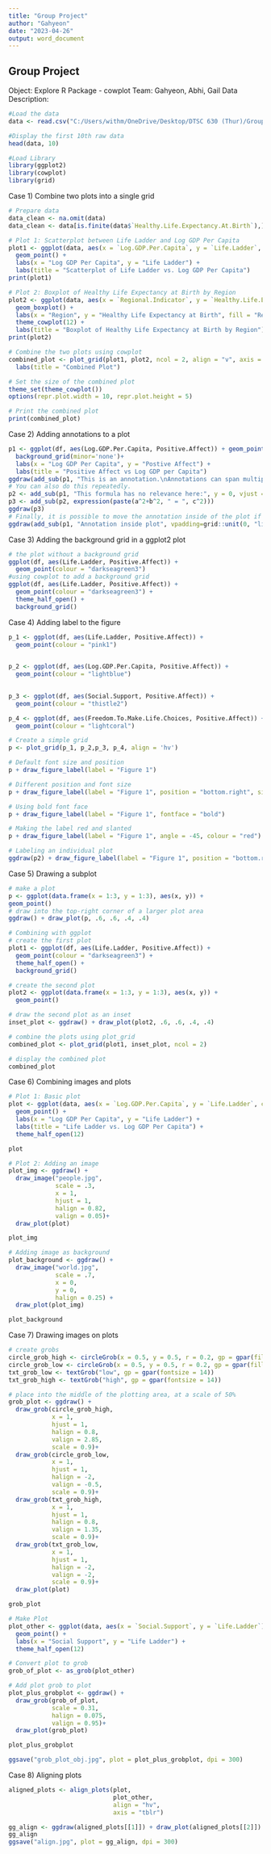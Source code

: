 ---
title: "Group Project"
author: "Gahyeon"
date: "2023-04-26"
output: word_document
---

## Group Project

Object: Explore R Package - cowplot
Team: Gahyeon, Abhi, Gail
Data Description:

```{r}
#Load the data
data <- read.csv("C:/Users/withm/OneDrive/Desktop/DTSC 630 (Thur)/Group Project/World Happiness Report.csv")

#Display the first 10th raw data
head(data, 10)
```

```{r}
#Load Library
library(ggplot2)
library(cowplot)
library(grid)
```

Case 1) Combine two plots into a single grid

```{r}
# Prepare data
data_clean <- na.omit(data)
data_clean <- data[is.finite(data$`Healthy.Life.Expectancy.At.Birth`),]

# Plot 1: Scatterplot between Life Ladder and Log GDP Per Capita
plot1 <- ggplot(data, aes(x = `Log.GDP.Per.Capita`, y = `Life.Ladder`, color = `Regional.Indicator`)) +
  geom_point() +
  labs(x = "Log GDP Per Capita", y = "Life Ladder") +
  labs(title = "Scatterplot of Life Ladder vs. Log GDP Per Capita")
print(plot1)

# Plot 2: Boxplot of Healthy Life Expectancy at Birth by Region
plot2 <- ggplot(data, aes(x = `Regional.Indicator`, y = `Healthy.Life.Expectancy.At.Birth`, fill = `Regional.Indicator`)) +
  geom_boxplot() +
  labs(x = "Region", y = "Healthy Life Expectancy at Birth", fill = "Region") +
  theme_cowplot(12) +
  labs(title = "Boxplot of Healthy Life Expectancy at Birth by Region")
print(plot2)

# Combine the two plots using cowplot
combined_plot <- plot_grid(plot1, plot2, ncol = 2, align = "v", axis = "tb", widths = c(3, 2)) +
  labs(title = "Combined Plot")

# Set the size of the combined plot
theme_set(theme_cowplot())
options(repr.plot.width = 10, repr.plot.height = 5)

# Print the combined plot
print(combined_plot)

```


Case 2) Adding annotations to a plot 

```{r}
p1 <- ggplot(df, aes(Log.GDP.Per.Capita, Positive.Affect)) + geom_point(colour = "cyan3") + 
  background_grid(minor='none')+
  labs(x = "Log GDP Per Capita", y = "Postive Affect") +
  labs(title = "Positive Affect vs Log GDP per Capita")
ggdraw(add_sub(p1, "This is an annotation.\nAnnotations can span multiple lines as need."))
# You can also do this repeatedly.
p2 <- add_sub(p1, "This formula has no relevance here:", y = 0, vjust = 0)
p3 <- add_sub(p2, expression(paste(a^2+b^2, " = ", c^2)))
ggdraw(p3)
# Finally, it is possible to move the annotation inside of the plot if desired.
ggdraw(add_sub(p1, "Annotation inside plot", vpadding=grid::unit(0, "lines"),y = 6, x = 0.03, hjust = 0))
```


Case 3) Adding the background grid in a ggplot2 plot

```{r}
# the plot without a background grid
ggplot(df, aes(Life.Ladder, Positive.Affect)) +
  geom_point(colour = "darkseagreen3") 
#using cowplot to add a background grid
ggplot(df, aes(Life.Ladder, Positive.Affect)) +
  geom_point(colour = "darkseagreen3") +
  theme_half_open() +
  background_grid()
```


Case 4) Adding label to the figure

```{r}
p_1 <- ggplot(df, aes(Life.Ladder, Positive.Affect)) +
  geom_point(colour = "pink1") 
  

p_2 <- ggplot(df, aes(Log.GDP.Per.Capita, Positive.Affect)) + 
  geom_point(colour = "lightblue") 
  

p_3 <- ggplot(df, aes(Social.Support, Positive.Affect)) + 
  geom_point(colour = "thistle2") 

p_4 <- ggplot(df, aes(Freedom.To.Make.Life.Choices, Positive.Affect)) + 
  geom_point(colour = "lightcoral") 

# Create a simple grid
p <- plot_grid(p_1, p_2,p_3, p_4, align = 'hv')

# Default font size and position
p + draw_figure_label(label = "Figure 1")

# Different position and font size
p + draw_figure_label(label = "Figure 1", position = "bottom.right", size = 10, )

# Using bold font face
p + draw_figure_label(label = "Figure 1", fontface = "bold")

# Making the label red and slanted
p + draw_figure_label(label = "Figure 1", angle = -45, colour = "red")

# Labeling an individual plot
ggdraw(p2) + draw_figure_label(label = "Figure 1", position = "bottom.right", size = 10) 

```


Case 5) Drawing a subplot

```{r}
# make a plot
p <- ggplot(data.frame(x = 1:3, y = 1:3), aes(x, y)) +
geom_point()
# draw into the top-right corner of a larger plot area
ggdraw() + draw_plot(p, .6, .6, .4, .4)

# Combining with ggplot
# create the first plot
plot1 <- ggplot(df, aes(Life.Ladder, Positive.Affect)) +
  geom_point(colour = "darkseagreen3") +
  theme_half_open() +
  background_grid()

# create the second plot
plot2 <- ggplot(data.frame(x = 1:3, y = 1:3), aes(x, y)) +
  geom_point()

# draw the second plot as an inset
inset_plot <- ggdraw() + draw_plot(plot2, .6, .6, .4, .4)

# combine the plots using plot_grid
combined_plot <- plot_grid(plot1, inset_plot, ncol = 2)

# display the combined plot
combined_plot
```


Case 6) Combining images and plots

```{r}
# Plot 1: Basic plot
plot <- ggplot(data, aes(x = `Log.GDP.Per.Capita`, y = `Life.Ladder`, color = `Regional.Indicator`)) +
  geom_point() +
  labs(x = "Log GDP Per Capita", y = "Life Ladder") +
  labs(title = "Life Ladder vs. Log GDP Per Capita") +
  theme_half_open(12)

plot

# Plot 2: Adding an image
plot_img <- ggdraw() +
  draw_image("people.jpg",
             scale = .3, 
             x = 1,
             hjust = 1, 
             halign = 0.82, 
             valign = 0.05)+
  draw_plot(plot)

plot_img

# Adding image as background 
plot_background <- ggdraw() +
  draw_image("world.jpg", 
             scale = .7,
             x = 0,
             y = 0,
             halign = 0.25) +
  draw_plot(plot_img)

plot_background

```


Case  7) Drawing images on plots 

```{r}

# create grobs
circle_grob_high <- circleGrob(x = 0.5, y = 0.5, r = 0.2, gp = gpar(fill = "lightblue"))
circle_grob_low <- circleGrob(x = 0.5, y = 0.5, r = 0.2, gp = gpar(fill = "pink"))
txt_grob_low <- textGrob("low", gp = gpar(fontsize = 14))
txt_grob_high <- textGrob("high", gp = gpar(fontsize = 14))

# place into the middle of the plotting area, at a scale of 50%
grob_plot <- ggdraw() + 
  draw_grob(circle_grob_high, 
            x = 1, 
            hjust = 1, 
            halign = 0.8, 
            valign = 2.85,
            scale = 0.9)+
  draw_grob(circle_grob_low,             
            x = 1, 
            hjust = 1, 
            halign = -2, 
            valign = -0.5,
            scale = 0.9)+
  draw_grob(txt_grob_high,
            x = 1, 
            hjust = 1, 
            halign = 0.8, 
            valign = 1.35,
            scale = 0.9)+
  draw_grob(txt_grob_low,
            x = 1, 
            hjust = 1, 
            halign = -2, 
            valign = -2,
            scale = 0.9)+
  draw_plot(plot)

grob_plot

# Make Plot
plot_other <- ggplot(data, aes(x = `Social.Support`, y = `Life.Ladder`)) +
  geom_point() +
  labs(x = "Social Support", y = "Life Ladder") +
  theme_half_open(12)

# Convert plot to grob
grob_of_plot <- as_grob(plot_other)

# Add plot grob to plot
plot_plus_grobplot <- ggdraw() + 
  draw_grob(grob_of_plot,
            scale = 0.31,
            halign = 0.075, 
            valign = 0.95)+
  draw_plot(grob_plot)

plot_plus_grobplot

ggsave("grob_plot_obj.jpg", plot = plot_plus_grobplot, dpi = 300)

```

Case 8) Aligning plots

```{r}
aligned_plots <- align_plots(plot, 
                             plot_other, 
                             align = "hv", 
                             axis = "tblr")

gg_align <- ggdraw(aligned_plots[[1]]) + draw_plot(aligned_plots[[2]])
gg_align
ggsave("align.jpg", plot = gg_align, dpi = 300)
```